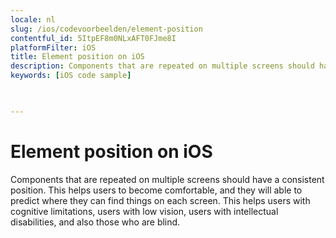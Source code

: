 ```yaml
---
locale: nl
slug: /ios/codevoorbeelden/element-position
contentful_id: 5ItpEF8m0NLxAFT0FJme8I
platformFilter: iOS
title: Element position on iOS
description: Components that are repeated on multiple screens should have a consistent position.
keywords: [iOS code sample]


	
---
```


# Element position on iOS

Components that are repeated on multiple screens should have a consistent position. This helps users to become comfortable, and they will able to predict where they can find things on each screen. This helps users with cognitive limitations, users with low vision, users with intellectual disabilities, and also those who are blind.

<CodeSample id="element-position" locale="nl" platform="ios"/>